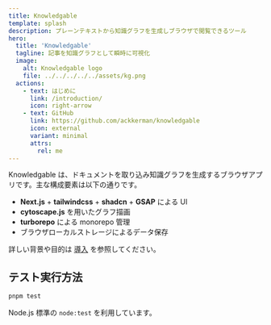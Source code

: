```yaml
---
title: Knowledgable
template: splash
description: プレーンテキストから知識グラフを生成しブラウザで閲覧できるツール
hero:
  title: 'Knowledgable'
  tagline: 記事を知識グラフとして瞬時に可視化
  image:
    alt: Knowledgable logo
    file: ../../../../../assets/kg.png
  actions:
    - text: はじめに
      link: /introduction/
      icon: right-arrow
    - text: GitHub
      link: https://github.com/ackkerman/knowledgable
      icon: external
      variant: minimal
      attrs:
        rel: me
---
```


Knowledgable は、ドキュメントを取り込み知識グラフを生成するブラウザアプリです。主な構成要素は以下の通りです。

- **Next.js** + **tailwindcss** + **shadcn** + **GSAP** による UI
- **cytoscape.js** を用いたグラフ描画
- **turborepo** による monorepo 管理
- ブラウザローカルストレージによるデータ保存

詳しい背景や目的は [導入](./introduction) を参照してください。

## テスト実行方法

```bash
pnpm test
```

Node.js 標準の `node:test` を利用しています。
